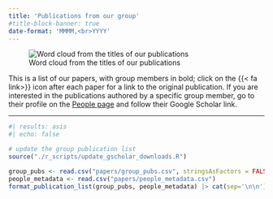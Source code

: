 ```yaml
---
title: 'Publications from our group'
#title-block-banner: true
date-format: 'MMMM,<br>YYYY'
---
```

![Word cloud from the titles of our publications](./img/word_cloud_25.webp){fig-alt="Word cloud from the titles of our publications"}

This is a list of our papers, with group members in bold; click on the {{< fa link>}} icon after each paper for a link to the
original publication. If you are interested in the publications authored by a specific group member,
go to their profile on the [People page](./people.html) and follow their Google Scholar link.

----

```r
#| results: asis
#| echo: false

# update the group publication list
source("./r_scripts/update_gscholar_downloads.R")

group_pubs <- read.csv("papers/group_pubs.csv", stringsAsFactors = FALSE)
people_metadata <- read.csv("papers/people_metadata.csv")
format_publication_list(group_pubs, people_metadata) |> cat(sep='\n\n')
```

